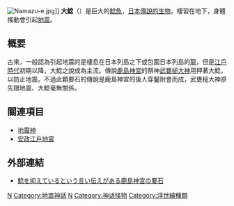 [[File:Namazu-e.jpg|right]]]]
'''大鯰'''（{{lang-ja|おおなまず}}）是巨大的[[鯰魚|鯰魚]]，[[日本|日本]][[传说生物列表|傳說的生物]]，棲習在地下，身體搖動會引起[[地震|地震]]。

== 概要 ==
古來，一般認為引起地震的是棲息在日本列島之下或包圍日本列島的[[龍|龍]]，但是[[江戶時代|江戶時代]]初期以降，大鯰之說成為主流。傳說[[鹿島神宮|鹿島神宮]]的祭神[[建御雷|武甕槌大神]]用{{link-ja|要石|要石}}押著大鯰，以防止地震。不過此顆要石的傳說是鹿島神宮的後人穿鑿附會而成，武甕槌大神原先跟地震、大鯰毫無關係。

== 關連項目 ==
* [[地震神|地震神]]
* [[安政江戶地震|安政江戶地震]]

== 外部連結 ==
*{{ja}}[https://web.archive.org/web/20121110232813/http://www.bokuden.or.jp/~kashimaj/kedaka01.htm 鯰を抑えているという言い伝えがある鹿島神宮の要石]

{{Earthquake}}
[[Category:神話傳說中的魚|N]]
[[Category:地震神話|Category:地震神話]]
[[Category:大地神|N]]
[[Category:神话怪物|Category:神话怪物]]
[[Category:浮世繪種類|Category:浮世繪種類]]